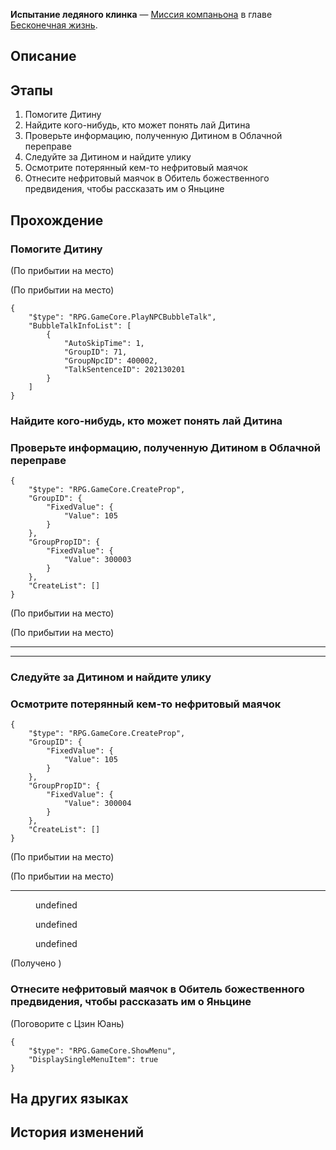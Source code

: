 {{Дополнить|Диалоги.}}
{{Миссия Инфобокс
|id              = 2020313
|Название        = 
|Изображение     = Миссия Освоения Испытание ледяного клинка.png
|Тип             = Миссия компаньона
|События         = 
|Глава           = Бесконечная жизнь
|Условия         = Завершена [[Миссия Освоения]] ''[[Ветвистые рога и спутанные корни]]''
|Персонажи       = Дитин; Март 7; Первопроходец; Яньцин
|СтартЛокация    = Центральная гавань Приюта звёздных яликов
|Мир             = Лофу Сяньчжоу
|Локации         = Центральная гавань Приюта звёздных яликов
|Предыдущая      = 
|Следующая       = 
|Награды         = Опыт Освоения*350; Звёздный нефрит*100; Путеводитель путешественника*5; Очищенный эфир*5; "Blade Abracadabra"*1 { text = Blade Abracadabra }; Кредиты*50 000
}}
'''Испытание ледяного клинка''' — [[Миссия компаньона]] в главе [[Бесконечная жизнь]].

==Описание==
{{Описание|Яньцин, лейтенант Облачных Рыцарей, натыкается на непрошенную гостью в погоне за своей целью.<br />Он осваивает величайший приём фехтования, раздумывает об обидах прошлого, и понимает истинную причину своей погони.}}

==Этапы==
# Помогите Дитину
# Найдите кого-нибудь, кто может понять лай Дитина
# Проверьте информацию, полученную Дитином в Облачной переправе
# Следуйте за Дитином и найдите улику
# Осмотрите потерянный кем-то нефритовый маячок
# Отнесите нефритовый маячок в Обитель божественного предвидения, чтобы рассказать им о Яньцине

==Прохождение==
{{Дополнить}}


===Помогите Дитину===
{{Описание миссии|локация=Центральная гавань Приюта звёздных яликов|На корабле Сяньчжоу воцарился хаос, даже кошки и собаки стали беспокойными. Вы прибываете в Приют звёздных яликов и обнаруживаете бездомную маленькую собачку, которая скулит, как будто просит о помощи. Игры с бездомными животными вам нужны как собаке пятая нога, но что, если эта маленькая собачка хочет, чтобы вы откопали зарытое сокровище?}}
{{Диалог Начало}}
;(По прибытии на место)

;(По прибытии на место)
<pre>{
	"$type": "RPG.GameCore.PlayNPCBubbleTalk",
	"BubbleTalkInfoList": [
		{
			"AutoSkipTime": 1,
			"GroupID": 71,
			"GroupNpcID": 400002,
			"TalkSentenceID": 202130201
		}
	]
}</pre>
{{Диалог Конец}}

===Найдите кого-нибудь, кто может понять лай Дитина===
{{Описание миссии|локация=Центральная гавань Приюта звёздных яликов|К сожалению, вы не понимаете ни единого слова, сказанного Дитином. Неужели вы не сможете найти кого-нибудь на огромном корабле Сяньчжоу, кто мог бы понять собачий лай? Эй, кстати, о понимании собачьего лая, вы кое-кого знаете...}}
{{Диалог Начало}}

{{Диалог Конец}}

===Проверьте информацию, полученную Дитином в Облачной переправе===
{{Описание миссии|локация=Облачная переправа|С переводом от Март 7 вы понимаете, что Дитин нашёл какие-то странные улики на причале Облачной переправы. Не зарытое сокровище... Вы безмолвно вздыхаете. Если бы вы могли вернуться назад во времени, вы бы не стали подзывать щенка. Похоже, вам пора отправляться в Облачную переправу...}}
{{Диалог Начало}}
<pre>{
	"$type": "RPG.GameCore.CreateProp",
	"GroupID": {
		"FixedValue": {
			"Value": 105
		}
	},
	"GroupPropID": {
		"FixedValue": {
			"Value": 300003
		}
	},
	"CreateList": []
}</pre>
;(По прибытии на место)

;(По прибытии на место)
----
<!--Unknown TalkSentence: 202130403-->
<!--Unknown TalkSentence: 202130404-->
<!--Unknown TalkSentence: 202130401-->
<!--Unknown TalkSentence: 202130405-->
----
{{Диалог Конец}}

===Следуйте за Дитином и найдите улику===
{{Диалог Начало}}

{{Диалог Конец}}

===Осмотрите потерянный кем-то нефритовый маячок===
{{Описание миссии|локация=Облачная переправа|Кто-то обронил здесь нефритовый маячок. Возможно, по рассеянности, а может, и намеренно. Как бы то ни было, лучше расследовать это.}}
{{Диалог Начало}}
<pre>{
	"$type": "RPG.GameCore.CreateProp",
	"GroupID": {
		"FixedValue": {
			"Value": 105
		}
	},
	"GroupPropID": {
		"FixedValue": {
			"Value": 300004
		}
	},
	"CreateList": []
}</pre>
;(По прибытии на место)

;(По прибытии на место)
<!--Unknown TalkSentence: 202130606-->
----
<!--Unknown TalkSentence: 202130601-->
:{{Диалог|Стрелка}} undefined
:{{Диалог|Стрелка}} undefined
:{{Диалог|Стрелка}} undefined
;(Получено {{Item|Нефритовый маячок|20|x=1|text=Нефритовый маячок}})
{{Диалог Конец}}

===Отнесите нефритовый маячок в Обитель божественного предвидения, чтобы рассказать им о Яньцине===
{{Описание миссии|локация=Обитель божественного предвидения|Офицер Обители божественного предвидения Яньцин оставил здесь свой нефритовый маячок, в котором подробно описана его охота на Блэйда. Его следует немедленно вернуть.}}
{{Диалог Начало}}


;(Поговорите с Цзин Юань)
<!--Unknown TalkSentence: 202130717-->
<pre>{
	"$type": "RPG.GameCore.ShowMenu",
	"DisplaySingleMenuItem": true
}</pre>
{{Диалог Конец}}

==На других языках==
{{На других языках
|en   = Frosty Blade's Trial
|zhs  = 霜刃一试
|zht  = 霜刃一試
|ja   = 霜刃一試し
|ko   = 서늘한 칼날의 시련
|es   = Una investigación afilada
|fr   = Épreuve de la lame du givre
|ru   = Испытание ледяного клинка
|th   = บททดสอบแห่งคมดาบน้ำแข็ง
|vi   = Thử Thách Lưỡi Băng
|de   = Prüfung der Frostklinge
|id   = Percobaan Pedang Salju
|pt   = Teste da Lâmina Glacial
}}

==История изменений==
{{История изменений|2.7}}
